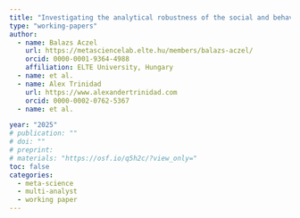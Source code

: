 ```yaml
---
title: "Investigating the analytical robustness of the social and behavioural sciences"
type: "working-papers"
author:  
  - name: Balazs Aczel
    url: https://metasciencelab.elte.hu/members/balazs-aczel/
    orcid: 0000-0001-9364-4988
    affiliation: ELTE University, Hungary
  - name: et al.
  - name: Alex Trinidad
    url: https://www.alexandertrinidad.com 
    orcid: 0000-0002-0762-5367
  - name: et al.

year: "2025"
# publication: ""
# doi: ""
# preprint: 
# materials: "https://osf.io/q5h2c/?view_only="
toc: false
categories:
  - meta-science 
  - multi-analyst
  - working paper
---
```


<!-- ## Citation (APA 7) -->



<!-- ## Abstract -->
